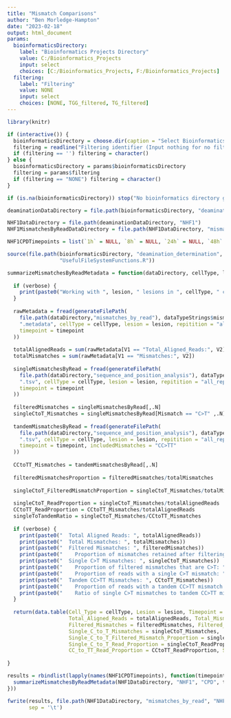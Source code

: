 ```yaml
---
title: "Mismatch Comparisons"
author: "Ben Morledge-Hampton"
date: "2023-02-18"
output: html_document
params:
  bioinformaticsDirectory:
    label: "Bioinformatics Projects Directory"
    value: C:/Bioinformatics_Projects
    input: select
    choices: [C:/Bioinformatics_Projects, F:/Bioinformatics_Projects]
  filtering:
    label: "Filtering"
    value: NONE
    input: select
    choices: [NONE, TGG_filtered, TG_filtered]
---
```



```r
library(knitr)

if (interactive()) {
  bioinformaticsDirectory = choose.dir(caption = "Select Bioinformatics_Projects Directory")
  filtering = readline("Filtering identifier (Input nothing for no filtering):")
  if (filtering == '') filtering = character()
} else {
  bioinformaticsDirectory = params$bioinformaticsDirectory
  filtering = params$filtering
  if (filtering == "NONE") filtering = character()
}

if (is.na(bioinformaticsDirectory)) stop("No bioinformatics directory given.")

deaminationDataDirectory = file.path(bioinformaticsDirectory, "deamination_determination", "data")

NHF1DataDirectory = file.path(deaminationDataDirectory, "NHF1")
NHF1MismatchesByReadDataDirectory = file.path(NHF1DataDirectory, "mismatches_by_read")

NHF1CPDTimepoints = list(`1h` = NULL, `8h` = NULL, `24h` = NULL, `48h` = NULL)
```


```r
source(file.path(bioinformaticsDirectory, "deamination_determination", 'R',
                 "UsefulFileSystemFunctions.R"))
```


```r

summarizeMismatchesByReadMetadata = function(dataDirectory, cellType, lesion, timepoint, verbose = FALSE) {
  
  if (verbose) {
    print(paste0("Working with ", lesion, " lesions in ", cellType, " cells after ", timepoint, " of repair:"))
  }
  
  rawMetadata = fread(generateFilePath(
    file.path(dataDirectory,"mismatches_by_read"), dataTypeStrings$mismatchesByRead,
    ".metadata", cellType = cellType, lesion = lesion, repitition = "all_reps",
    timepoint = timepoint
  ))
  
  totalAlignedReads = sum(rawMetadata[V1 == "Total_Aligned_Reads:", V2])
  totalMismatches = sum(rawMetadata[V1 == "Mismatches:", V2])
 
  singleMismatchesByRead = fread(generateFilePath(
    file.path(dataDirectory,"sequence_and_position_analysis"), dataTypeStrings$simplifiedMismatches,
    ".tsv", cellType = cellType, lesion = lesion, repitition = "all_reps",
    timepoint = timepoint
  ))
  
  filteredMismatches = singleMismatchesByRead[,.N]
  singleCtoT_Mismatches = singleMismatchesByRead[Mismatch == "C>T" ,.N]
  
  tandemMismatchesByRead = fread(generateFilePath(
    file.path(dataDirectory,"sequence_and_position_analysis"), dataTypeStrings$simplifiedMismatches,
    ".tsv", cellType = cellType, lesion = lesion, repitition = "all_reps",
    timepoint = timepoint, includedMismatches = "CC>TT"
  ))
  
  CCtoTT_Mismatches = tandemMismatchesByRead[,.N]
  
  filteredMismatchesProportion = filteredMismatches/totalMismatches
  
  singleCtoT_FilteredMismatchProportion = singleCtoT_Mismatches/totalMismatches
  
  singleCtoT_ReadProportion = singleCtoT_Mismatches/totalAlignedReads
  CCtoTT_ReadProportion = CCtoTT_Mismatches/totalAlignedReads
  singleToTandemRatio = singleCtoT_Mismatches/CCtoTT_Mismatches
  
  if (verbose) {
    print(paste0("  Total Aligned Reads: ", totalAlignedReads))
    print(paste0("  Total Mismatches: ", totalMismatches))
    print(paste0("  Filtered Mismatches: ", filteredMismatches))
    print(paste0("    Proportion of mismatches retained after filtering: ", filteredMismatchesProportion))
    print(paste0("  Single C>T Mismatches: ", singleCtoT_Mismatches))
    print(paste0("    Proportion of filtered mismatches that are C>T: ", singleCtoT_FilteredMismatchProportion))
    print(paste0("    Proportion of reads with a single C>T mismatch: ", singleCtoT_ReadProportion))
    print(paste0("  Tandem CC>TT Mismatches: ", CCtoTT_Mismatches))
    print(paste0("    Proportion of reads with a tandem CC>TT mismatch: ", CCtoTT_ReadProportion))
    print(paste0("    Ratio of single C>T mismatches to tandem CC>TT mismatches: ", singleToTandemRatio))
  }
  
  return(data.table(Cell_Type = cellType, Lesion = lesion, Timepoint = timepoint,
                    Total_Aligned_Reads = totalAlignedReads, Total_Mismatches = totalMismatches,
                    Filtered_Mismatches = filteredMismatches, Filtered_Mismatches_Proportion = filteredMismatchesProportion,
                    Single_C_to_T_Mismatches = singleCtoT_Mismatches,
                    Single_C_to_T_Filtered_Mismatch_Proportion = singleCtoT_FilteredMismatchProportion,
                    Single_C_to_T_Read_Proportion = singleCtoT_ReadProportion, CC_to_TT_Mismatches = CCtoTT_Mismatches,
                    CC_to_TT_Read_Proportion = CCtoTT_ReadProportion, Single_To_Tandem_Ratio = singleToTandemRatio))
  
}
```


```r

results = rbindlist(lapply(names(NHF1CPDTimepoints), function(timepoint) {
  summarizeMismatchesByReadMetadata(NHF1DataDirectory, "NHF1", "CPD", timepoint, TRUE)
}))

fwrite(results, file.path(NHF1DataDirectory, "mismatches_by_read", "NHF1_CPD_mismatch_metadata_summary.tsv"),
       sep = '\t')

```


